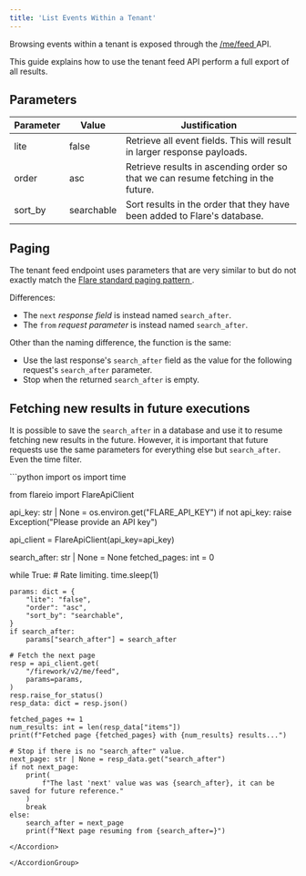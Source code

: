 ```yaml
---
title: 'List Events Within a Tenant'
---
```


Browsing events within a tenant is exposed through the
[/me/feed <Icon icon="code" size={16} />](/api-reference/v2/endpoints/me/get-mefeed)
API.

This guide explains how to use the tenant feed API perform a full export
of all results.

## Parameters

| Parameter | Value | Justification |
| --------- | ----- | ------------- |
| lite | false | Retrieve all event fields. This will result in larger response payloads. |
| order | asc | Retrieve results in ascending order so that we can resume fetching in the future. |
| sort_by | searchable | Sort results in the order that they have been added to Flare's database. |

## Paging

The tenant feed endpoint uses parameters that are very similar to but do not exactly match the
[Flare standard paging pattern <Icon icon="book" size={16} />](/concepts/paging).

Differences:
- The `next` *response field* is instead named `search_after`.
- The `from` *request parameter* is instead named `search_after`.

Other than the naming difference, the function is the same:
- Use the last response's `search_after` field as the value for the following request's `search_after` parameter.
- Stop when the returned `search_after` is empty.

## Fetching new results in future executions

It is possible to save the `search_after` in a database and use it to resume fetching new results in the future.
However, it is important that future requests use the same parameters for everything else but `search_after`. Even the time filter.


<AccordionGroup>

<Accordion title="Python SDK Example">
```python
import os
import time

from flareio import FlareApiClient


api_key: str | None = os.environ.get("FLARE_API_KEY")
if not api_key:
    raise Exception("Please provide an API key")

api_client = FlareApiClient(api_key=api_key)

search_after: str | None = None
fetched_pages: int = 0

while True:
    # Rate limiting.
    time.sleep(1)

    params: dict = {
        "lite": "false",
        "order": "asc",
        "sort_by": "searchable",
    }
    if search_after:
        params["search_after"] = search_after

    # Fetch the next page
    resp = api_client.get(
        "/firework/v2/me/feed",
        params=params,
    )
    resp.raise_for_status()
    resp_data: dict = resp.json()

    fetched_pages += 1
    num_results: int = len(resp_data["items"])
    print(f"Fetched page {fetched_pages} with {num_results} results...")

    # Stop if there is no "search_after" value.
    next_page: str | None = resp_data.get("search_after")
    if not next_page:
        print(
            f"The last 'next' value was was {search_after}, it can be saved for future reference."
        )
        break
    else:
        search_after = next_page
        print(f"Next page resuming from {search_after=}")
```
</Accordion>

</AccordionGroup>

